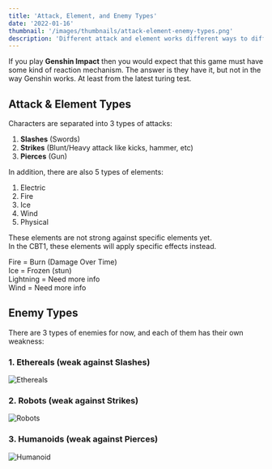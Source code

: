 ```yaml
---
title: 'Attack, Element, and Enemy Types'
date: '2022-01-16'
thumbnail: '/images/thumbnails/attack-element-enemy-types.png'
description: 'Different attack and element works different ways to different type of enemies'
---
```


If you play **Genshin Impact** then you would expect that this game must have some kind of reaction mechanism. 
The answer is they have it, but not in the way Genshin works. At least from the latest turing test.

## Attack & Element Types

Characters are separated into 3 types of attacks:
1. **Slashes** (Swords)
2. **Strikes** (Blunt/Heavy attack like kicks, hammer, etc)
3. **Pierces** (Gun)

In addition, there are also 5 types of elements:
1. Electric
2. Fire
3. Ice
4. Wind
5. Physical

These elements are not strong against specific elements yet. \
In the CBT1, these elements will apply specific effects instead.

Fire = Burn (Damage Over Time) \
Ice = Frozen (stun) \
Lightning = Need more info \
Wind = Need more info

## Enemy Types
There are 3 types of enemies for now, and each of them has their own weakness:

### 1. Ethereals (weak against **Slashes**)
<img className="mx-auto rounded-lg" src="/images/posts/ethereals.png" alt="Ethereals" />

### 2. Robots (weak against **Strikes**)
<img className="mx-auto rounded-lg" src="/images/posts/robots.png" alt="Robots" />

### 3. Humanoids (weak against **Pierces**)
<img className="mx-auto rounded-lg" src="/images/posts/humanoids.png" alt="Humanoid" />